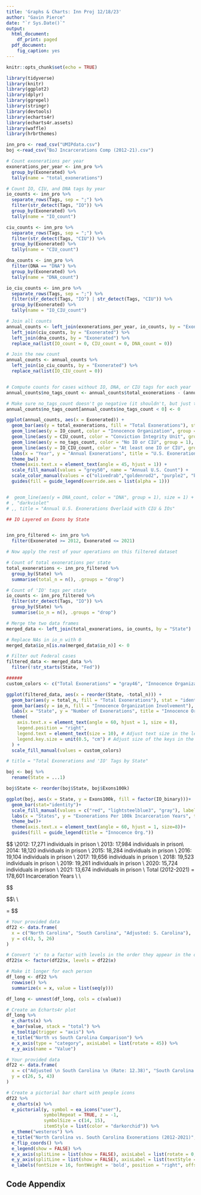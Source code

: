 ```yaml
---
title: 'Graphs & Charts: Inn Proj 12/18/23'
author: "Gavin Pierce"
date: "`r Sys.Date()`"
output:
  html_document:
    df_print: paged
  pdf_document:
    fig_caption: yes
---
```


```r
knitr::opts_chunk$set(echo = TRUE)

library(tidyverse)
library(knitr)
library(ggplot2)
library(dplyr)
library(ggrepel)
library(stringr)
library(devtools)
library(echarts4r)
library(echarts4r.assets)
library(waffle)
library(hrbrthemes)

inn_pro <- read_csv("UMIPdata.csv")
boj <-read_csv("BoJ Incarcerations Comp (2012-21).csv")

```

```r

# Count exonerations per year
exonerations_per_year <- inn_pro %>%
  group_by(Exonerated) %>%
  tally(name = "total_exonerations")

# Count IO, CIU, and DNA tags by year
io_counts <- inn_pro %>%
  separate_rows(Tags, sep = ";") %>%
  filter(str_detect(Tags, "IO")) %>%
  group_by(Exonerated) %>%
  tally(name = "IO_count")

ciu_counts <- inn_pro %>%
  separate_rows(Tags, sep = ";") %>%
  filter(str_detect(Tags, "CIU")) %>%
  group_by(Exonerated) %>%
  tally(name = "CIU_count")

dna_counts <- inn_pro %>%
  filter(DNA == "DNA") %>%
  group_by(Exonerated) %>%
  tally(name = "DNA_count")

io_ciu_counts <- inn_pro %>%
  separate_rows(Tags, sep = ";") %>%
  filter(str_detect(Tags, "IO") | str_detect(Tags, "CIU")) %>%
  group_by(Exonerated) %>%
  tally(name = "IO_CIU_count")

# Join all counts
annual_counts <- left_join(exonerations_per_year, io_counts, by = "Exonerated") %>%
  left_join(ciu_counts, by = "Exonerated") %>%
  left_join(dna_counts, by = "Exonerated") %>%
  replace_na(list(IO_count = 0, CIU_count = 0, DNA_count = 0))

# Join the new count
annual_counts <- annual_counts %>%
  left_join(io_ciu_counts, by = "Exonerated") %>%
  replace_na(list(IO_CIU_count = 0))


# Compute counts for cases without IO, DNA, or CIU tags for each year
annual_counts$no_tags_count <- annual_counts$total_exonerations - (annual_counts$IO_count + annual_counts$DNA_count + annual_counts$CIU_count)

# Make sure no_tags_count doesn't go negative (it shouldn't, but just to be safe)
annual_counts$no_tags_count[annual_counts$no_tags_count < 0] <- 0

ggplot(annual_counts, aes(x = Exonerated)) +
  geom_bar(aes(y = total_exonerations, fill = "Total Exonerations"), stat = "identity", alpha = 0.6) +
  geom_line(aes(y = IO_count, color = "Innocence Organization", group = 1), size = 1) +
  geom_line(aes(y = CIU_count, color = "Conviction Integrity Unit", group = 1), size = 1) +
  geom_line(aes(y = no_tags_count, color = "No IO or CIU", group = 1), size = 1, linetype = "dashed") +
  geom_line(aes(y = IO_CIU_count, color = "At least one IO or CIU", group = 1), size = 1, linetype = "longdash") +
  labs(x = "Year", y = "Annual Exonerations", title = "U.S. Exoneration Trends: Innocence Organization and Conviction Integrity Unit Involvement") +
  theme_bw() +
  theme(axis.text.x = element_text(angle = 45, hjust = 1)) +
  scale_fill_manual(values = "grey50", name = "Annual U.S. Count") +
  scale_color_manual(values = c("olivedrab","goldenrod2", "purple2", "black"), name = "Variables of Interest") +
  guides(fill = guide_legend(override.aes = list(alpha = 1)))


#  geom_line(aes(y = DNA_count, color = "DNA", group = 1), size = 1) +
# , "darkviolet"
# ,, title = "Annual U.S. Exonerations Overlaid with CIU & IOs"

```

```r

## IO Layered on Exons by State


inn_pro_filtered <- inn_pro %>%
  filter(Exonerated >= 2012, Exonerated <= 2021)

# Now apply the rest of your operations on this filtered dataset

# Count of total exonerations per state
total_exonerations <- inn_pro_filtered %>%
  group_by(State) %>%
  summarise(total_n = n(), .groups = "drop")

# Count of 'IO' tags per state
io_counts <- inn_pro_filtered %>%
  filter(str_detect(Tags, "IO")) %>%
  group_by(State) %>%
  summarise(io_n = n(), .groups = "drop")

# Merge the two data frames
merged_data <- left_join(total_exonerations, io_counts, by = "State")

# Replace NAs in io_n with 0
merged_data$io_n[is.na(merged_data$io_n)] <- 0

# Filter out Federal cases
filtered_data <- merged_data %>% 
  filter(!str_starts(State, "Fed"))

######
custom_colors <- c("Total Exonerations" = "gray46", "Innocence Organization Involvement" = "darkorchid1")

ggplot(filtered_data, aes(x = reorder(State, -total_n))) +
  geom_bar(aes(y = total_n, fill = "Total Exonerations"), stat = "identity") +
  geom_bar(aes(y = io_n, fill = "Innocence Organization Involvement"), stat = "identity") +
  labs(x = "State", y = "Number of Exonerations", title = "Innocence Organization Involvement: Exonerations from 2012-2021", fill = "Legend") + theme_bw() +
  theme(
    axis.text.x = element_text(angle = 60, hjust = 1, size = 8),
    legend.position = "right",
    legend.text = element_text(size = 10), # Adjust text size in the legend
    legend.key.size = unit(0.5, "cm") # Adjust size of the keys in the legend
  ) +
  scale_fill_manual(values = custom_colors)

# title = "Total Exonerations and 'IO' Tags by State"
```

```r

boj <- boj %>% 
  rename(State = ...1)

boj$State <- reorder(boj$State, boj$Exons100k)

ggplot(boj, aes(x = State, y = Exons100k, fill = factor(IO_binary)))+
  geom_bar(stat="identity")+
  scale_fill_manual(values = c("red", "lightsteelblue3", "gray"), labels = c("No IO", "IO", "USA")) +
  labs(x = "States", y = "Exonerations Per 100k Incarceration Years", title = "U.S. Exoneration Rates: 2012-2021") +
  theme_bw()+
  theme(axis.text.x = element_text(angle = 60, hjust = 1, size=8))+
  guides(fill = guide_legend(title = "Innocence Org."))


```



$$\underline{Washington \space State} \space \\2012: 17,271  \space individuals \space in \space prison \\
2013: 17,984  \space individuals \space in \space prison\\
2014: 18,120  \space individuals \space in \space prison \\
2015: 18,284  \space individuals \space in \space prison \\
2016: 19,104  \space individuals \space in \space prison \\
2017: 19,656  \space individuals \space in \space prison \\
2018: 19,523  \space individuals \space in \space prison \\
2019: 19,261  \space individuals \space in \space prison \\
2020: 15,724  \space individuals \space in \space prison \\
2021: 13,674  \space individuals \space in \space prison \\
Total \space(2012-2021) = 178,601 \space Incarceration \space Years \\
\\

$$


$$\underline{Washington \space State \space (2012-2021):}\\
\\

\frac{20 \space exonerations}{178,601 \space incarceration \space years } = \frac{11.20 \space exonerations}{100,000 \space incarceration \space years}$$




```r


# Your provided data
df22 <- data.frame(
  x = c("North Carolina", "South Carolina", "Adjusted: S. Carolina"),
  y = c(43, 5, 26)
)

# Convert 'x' to a factor with levels in the order they appear in the original data frame
df22$x <- factor(df22$x, levels = df22$x)

# Make it longer for each person
df_long <- df22 %>%
  rowwise() %>%
  summarize(x = x, value = list(seq(y)))

df_long <- unnest(df_long, cols = c(value))

# Create an Echarts4r plot
df_long %>%
  e_charts(x) %>% 
  e_bar(value, stack = "total") %>% 
  e_tooltip(trigger = "axis") %>% 
  e_title("North vs South Carolina Comparison") %>% 
  e_x_axis(type = "category", axisLabel = list(rotate = 45)) %>% 
  e_y_axis(name = "Value") 


```
```r

# Your provided data
df22 <- data.frame(
  x = c("Adjusted \n South Carolina \n (Rate: 12.38)", "South Carolina \n (Rate: 2.54)", "North Carolina \n (Rate: 12.38)"),
  y = c(26, 5, 43)
)

# Create a pictorial bar chart with people icons
df22 %>% 
  e_charts(x) %>% 
  e_pictorial(y, symbol = ea_icons("user"), 
              symbolRepeat = TRUE, z = -1,
              symbolSize = c(14, 15),
              itemStyle = list(color = "darkorchid")) %>% 
  e_theme("westeros") %>%
  e_title("North Carolina vs. South Carolina Exonerations (2012-2021)", textStyle = list(color = "black")) %>%
  e_flip_coords() %>%
  e_legend(show = FALSE) %>%
  e_x_axis(splitLine = list(show = FALSE), axisLabel = list(rotate = 0, textStyle = list(color = "black"))) %>%
  e_y_axis(splitLine = list(show = FALSE), axisLabel = list(textStyle = list(color = "black"))) %>%  
  e_labels(fontSize = 16, fontWeight = 'bold', position = "right", offset = c(10, 0))


```
\newpage

## Code Appendix

```r
```